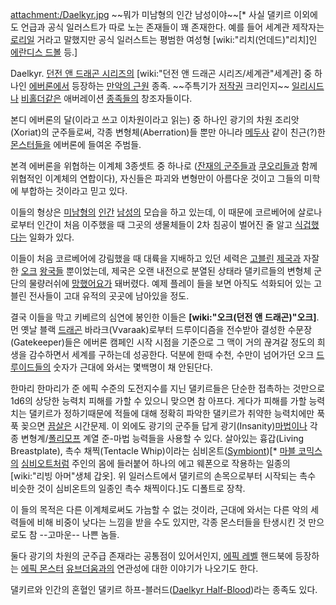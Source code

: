 attachment:/Daelkyr.jpg
~~뭐가 미남형의 인간 남성이야~~[* 사실 댈키르 이외에도 언급과 공식 일러스트가 따로 노는 존재들이 꽤 존재한다. 예를 들어 세계관 제작자는 [[로리]]일 거라고 말했지만 공식 일러스트는 평범한 여성형 [wiki:"리치(언데드)"리치]인 [[에란디스 드볼]] 등.]

Daelkyr. [[던전 앤 드래곤 시리즈]]의 [wiki:"던전 앤 드래곤 시리즈/세계관"세계관] 중 하나인 [[에버론]]에서 등장하는 [[만악의 근원]] 종족. ~~주특기가 [[저작권]] 크리인지~~ [[일리시드]]나 [[비홀더]]같은 애버레이션 [[종족]]들의 창조자들이다.

본디 에버론의 달(이라고 쓰고 이차원이라고 읽는) 중 하나인 광기의 차원 조리앗(Xoriat)의 군주들로써, 각종 변형체(Aberration)들 뿐만 아니라 [[메두사]] 같이 친근(?)한 [[몬스터]]들을 에버론에 들여온 주범들.

본격 에버론을 위협하는 이계체 3종셋트 중 하나로 ([[잔재의 군주]]들과 [[쿠오리]]들과 함께 위협적인 이계체의 연합이다), 자신들은 파괴와 변형만이 아름다운 것이고 그들의 미학에 부합하는 것이라고 믿고 있다.

이들의 형상은 [[미남]]형의 [[인간]] [[남성]]의 모습을 하고 있는데, 이 때문에 코르베어에 살로나로부터 인간이 처음 이주했을 때 그곳의 생물체들이 2차 침공이 벌어진 줄 알고 [[식겁]]했다는 일화가 있다.

이들이 처음 코르베어에 강림했을 때 대륙을 지배하고 있던 세력은 [[고블린]] [[제국]]과 자잘한 [[오크]] [[왕국]]들 뿐이었는데, 제국은 오랜 내전으로 분열된 상태라 댈키르들의 변형체 군단의 물량러쉬에 [[망했어요]]가 돼버렸다. 예제 플레이 들을 보면 아직도 석화되어 있는 고블린 전사들이 고대 유적의 곳곳에 남아있을 정도.

결국 이들을 막고 키베르의 심연에 봉인한 이들은 '''[wiki:"오크(던전 앤 드래곤)"오크]'''. 먼 옛날 블랙 [[드래곤]] 바라크(Vvaraak)로부터 드루이디즘을 전수받아 결성한 수문장(Gatekeeper)들은 에버론 캠페인 시작 시점을 기준으로 그 맥이 거의 끊겨갈 정도의 희생을 감수하면서 세계를 구하는데 성공한다. 덕분에 한때 수천, 수만이 넘어가던 오크 [[드루이드]]들의 숫자가 근대에 와서는 몇백명이 채 안된단다. 

한마리 한마리가 준 에픽 수준의 도전지수를 지닌 댈키르들은 단순한 접촉하는 것만으로 1d6의 상당한 능력치 피해를 가할 수 있으니 맞으면 참 아프다. 게다가 피해를 가할 능력치는 댈키르가 정하기때문에 적들에 대해 정확히 파악한 댈키르가 취약한 능력치에만 푹푹 꽂으면 [[끔살]]은 시간문제. 이 외에도 광기의 군주들 답게 광기(Insanity)[[마법]]이나 각종 변형계/[[폴리모프]] 계열 준-마법 능력들을 사용할 수 있다. 살아있는 흉갑(Living Breastplate), 촉수 채찍(Tentacle Whip)이라는 심비온트([https://sites.google.com/site/eberronpathfinder/conversion-info/magical-items/special-rules/symbionts Symbiont])[* [[마블 코믹스]]의 [[심비오트]]처럼 주인의 몸에 들러붙어 하나의 에고 웨폰으로 작용하는 일종의 [wiki:"리빙 아머"생체 갑옷]. 위 일러스트에서 댈키르의 손목으로부터 시작되는 촉수 비슷한 것이 심비온트의 일종인 촉수 채찍이다.]도 디폴트로 장착.

이 들의 목적은 다른 이계체로써도 가늠할 수 없는 것이라, 근대에 와서는 다른 악의 세력들에 비해 비중이 낮다는 느낌을 받을 수도 있지만, 각종 몬스터들을 탄생시킨 것 만으로도 참 --고마운-- 나쁜 놈들.

둘다 광기의 차원의 군주급 존재라는 공통점이 있어서인지, [[에픽 레벨]] 핸드북에 등장하는 [[에픽 몬스터]] [[유브더움]]과의 연관성에 대한 이야기가 나오기도 한다.

댈키르와 인간의 혼혈인 댈키르 하프-블러드([https://sites.google.com/site/eberronpathfinder/conversion-info/races/daelkyr-half-blood Daelkyr Half-Blood])라는 종족도 있다.
